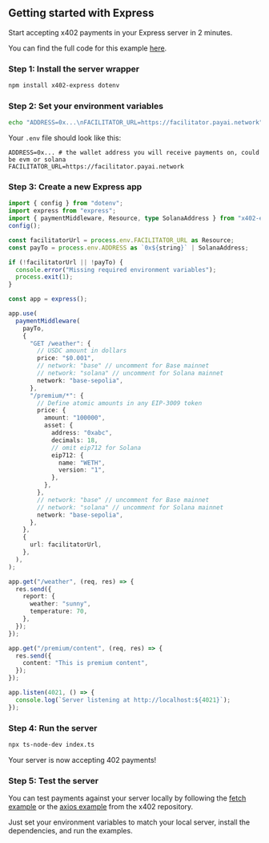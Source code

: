 ## Getting started with Express

Start accepting x402 payments in your Express server in 2 minutes.

<Note>You can find the full code for this example [here](https://github.com/coinbase/x402/tree/main/examples/typescript/servers/express).</Note>

### Step 1: Install the server wrapper

```bash
npm install x402-express dotenv
```

### Step 2: Set your environment variables

```bash
echo "ADDRESS=0x...\nFACILITATOR_URL=https://facilitator.payai.network" > .env
```

Your `.env` file should look like this:
```
ADDRESS=0x... # the wallet address you will receive payments on, could be evm or solana
FACILITATOR_URL=https://facilitator.payai.network
```

### Step 3: Create a new Express app

```ts index.ts lines icon="typescript"
import { config } from "dotenv";
import express from "express";
import { paymentMiddleware, Resource, type SolanaAddress } from "x402-express";
config();

const facilitatorUrl = process.env.FACILITATOR_URL as Resource;
const payTo = process.env.ADDRESS as `0x${string}` | SolanaAddress;

if (!facilitatorUrl || !payTo) {
  console.error("Missing required environment variables");
  process.exit(1);
}

const app = express();

app.use(
  paymentMiddleware(
    payTo,
    {
      "GET /weather": {
        // USDC amount in dollars
        price: "$0.001",
        // network: "base" // uncomment for Base mainnet
        // network: "solana" // uncomment for Solana mainnet
        network: "base-sepolia",
      },
      "/premium/*": {
        // Define atomic amounts in any EIP-3009 token
        price: {
          amount: "100000",
          asset: {
            address: "0xabc",
            decimals: 18,
            // omit eip712 for Solana
            eip712: {
              name: "WETH",
              version: "1",
            },
          },
        },
        // network: "base" // uncomment for Base mainnet
        // network: "solana" // uncomment for Solana mainnet
        network: "base-sepolia",
      },
    },
    {
      url: facilitatorUrl,
    },
  ),
);

app.get("/weather", (req, res) => {
  res.send({
    report: {
      weather: "sunny",
      temperature: 70,
    },
  });
});

app.get("/premium/content", (req, res) => {
  res.send({
    content: "This is premium content",
  });
});

app.listen(4021, () => {
  console.log(`Server listening at http://localhost:${4021}`);
});
```

### Step 4: Run the server

```bash
npx ts-node-dev index.ts
```

<Check>
  Your server is now accepting 402 payments!
</Check>

### Step 5: Test the server

You can test payments against your server locally by following the [fetch example](https://github.com/coinbase/x402/tree/main/examples/typescript/clients/fetch) or the [axios example](https://github.com/coinbase/x402/tree/main/examples/typescript/clients/axios) from the x402 repository.  

Just set your environment variables to match your local server, install the dependencies, and run the examples.